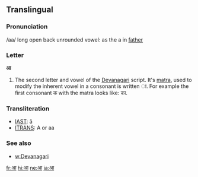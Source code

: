 ==Translingual==

===Pronunciation===
/aa/ long open back unrounded vowel: as the a in [[father]] 

===Letter===
'''आ'''

# The second letter and vowel of the [[Devanagari]] script. It's [[matra]], used to modify the inherent vowel in a consonant is written &#2366;. For example the first consonant क with the matra looks like: का.

===Transliteration===
*[[w:IAST|IAST]]: ā
*[[w:ITRANS|ITRANS]]: A or aa

===See also===
*[[w:Devanagari]]

[[fr:आ]]
[[hi:आ]]
[[ne:आ]]
[[ja:आ]]